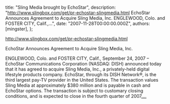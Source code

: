 
  title: "Sling Media brought by EchoStar",
  description: "http://www.slingbox.com/get/pr-echostar-slingmedia.html EchoStar Announces Agreement to Acquire Sling Media, Inc. ENGLEWOOD, Colo. and FOSTER CITY, Calif.,...",
  date: "2007-11-28T00:00:00.000Z",
  authors: [mingster],
};

<p><a href="http://www.slingbox.com/get/pr-echostar-slingmedia.html">http://www.slingbox.com/get/pr-echostar-slingmedia.html</a></p>
<p>EchoStar Announces Agreement to Acquire Sling Media, Inc.</p>
<p>ENGLEWOOD, Colo. and FOSTER CITY, Calif., September 24, 2007 – EchoStar Communications Corporation (NASDAQ: DISH) announced today that it has agreed to acquire Sling Media, Inc., a privately-held digital lifestyle products company. EchoStar, through its DISH Network®, is the third largest pay-TV provider in the United States. The transaction values Sling Media at approximately $380 million and is payable in cash and EchoStar options. The transaction is subject to customary closing conditions, and is expected to close in the fourth quarter of 2007<a href="http://www.slingbox.com/get/pr-echostar-slingmedia.html">....</a></p>
